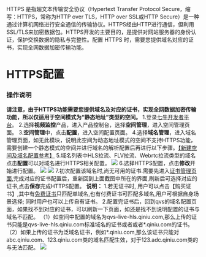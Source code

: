 HTTPS 是指超文本传输安全协议（Hypertext Transfer Protocol Secure，缩写：HTTPS，常称为HTTP over TLS，HTTP over SSL或HTTP Secure）是一种通过计算机网络进行安全通信的传输协议。HTTPS经由HTTP进行通信，但利用SSL/TLS来加密数据包。HTTPS开发的主要目的，是提供对网站服务器的身份认证，保护交换数据的隐私与完整性。配置 HTTPS 时，需要您提供域名对应的证书，实现全网数据加密传输功能。

# **HTTPS配置**
### **操作说明**
**请注意，由于HTTPS功能需要您提供域名及对应的证书，实现全网数据加密传输功能，所以仅适用于空间模式为“静态地址”类型的空间。**
1.登录[七牛开发者平台](https://sso.qiniu.com/?client_id=PIapUKqa3u6S24H868BelwrG0OFu8dS7AxVQ8oz8HznLXhgrl2BnjaO9cs9LzxK2&redirect_url=https:%2F%2Fportal.qiniu.com%2Fapi%2Fgaea%2Fsso%2Fsignin%3Fredirect%3D%252Fcreate)。
2.选择**视频监控**产品，进入产品控制台，选择**空间管理**，进入空间管理页面。
3.**空间管理**中，点击**配置**，进入空间配置页面。
4.选择**域名管理**，进入域名管理页面，如无此模块，说明此空间为动态地址模式的空间不支持HTTPS功能，需要创建一个静态模式的空间并进行域名的解析配置后再进行以下步骤。[【新建空间及域名配置参考】](https://developer.qiniu.com/qvs/6784/namespace-management)
5.域名列表中HLS拉流、FLV拉流、Webrtc拉流类型的域名点击**配置**可以对域名进行HTTPS相关配置。
![](https://dn-odum9helk.qbox.me/Fp4bBGUUV1weXVSeSMndtMZ45PXH)
6.选择HTTPS配置，点击**修改**开始进行配置。
![](https://dn-odum9helk.qbox.me/FsCo0ZWdrZpFmopc9qcOfqTVDyq7)
![](https://dn-odum9helk.qbox.me/Fr7S09c8qXmt-hehQAFaZFvbyiLA)
7.初次配置该域名时,尚无可用的证书.需要先进入[证书管理页面](https://portal.qiniu.com/certificate/ssl),完成对应的证书配置后，重新回到上面截图中所在的界面,刷新后可选择对应的证书,点击**保存**完成HTTPS配置。
**说明：**
1.若无证书时, 用户可以点击【购买证书】,其中有[免费证书](https://developer.qiniu.com/fusion/kb/3725/how-to-apply-for-and-use-free-certificate)只匹配单域名,也有付费证书可匹配多域名,用户可根据自身场景选择; 同时用户也可以上传自有证书。
2.配置完证书后，回到qvs的域名配置页面，如果找不到对应的证书，可以刷新一下页面，如还是找不到说明配置的证书与域名不匹配。
（1）如空间中配置的域名为qvs-live-hls.qiniu.com,那么上传的证书只能是qvs-live-hls.qiniu.com标准域名的证书或者或者*.qiniu.com的证书。
（2）如果上传的证书为泛域名证书，例如*.qiniu.com,那么该证书只能对abc.qiniu.com、123.qiniu.com类的域名匹配生效，对于123.adc.qiniu.com类的与无法匹配。
![](https://dn-odum9helk.qbox.me/Fvpa1Njux4ErIZho-hBUgRYsR_fy)
